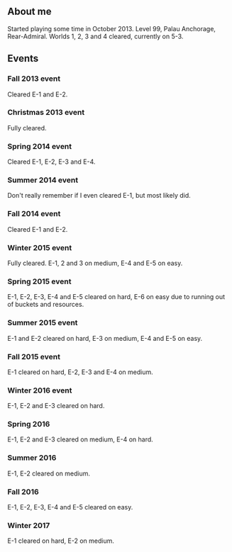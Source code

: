 


== About me ==
Started playing some time in October 2013. Level 99, Palau Anchorage, Rear-Admiral. Worlds 1, 2, 3 and 4 cleared, currently on 5-3.

== Events ==

=== Fall 2013 event ===
Cleared E-1 and E-2.

=== Christmas 2013 event ===
Fully cleared.

=== Spring 2014 event ===
Cleared E-1, E-2, E-3 and E-4.

=== Summer 2014 event ===
Don't really remember if I even cleared E-1, but most likely did.

=== Fall 2014 event ===
Cleared E-1 and E-2.

=== Winter 2015 event ===
Fully cleared. E-1, 2 and 3 on medium, E-4 and E-5 on easy.

=== Spring 2015 event ===
E-1, E-2, E-3, E-4 and E-5 cleared on hard, E-6 on easy due to running out of buckets and resources.

=== Summer 2015 event ===
E-1 and E-2 cleared on hard, E-3 on medium, E-4 and E-5 on easy.

=== Fall 2015 event ===
E-1 cleared on hard, E-2, E-3 and E-4 on medium.

=== Winter 2016 event ===
E-1, E-2 and E-3 cleared on hard.

=== Spring 2016 ===
E-1, E-2 and E-3 cleared on medium, E-4 on hard.

=== Summer 2016 ===
E-1, E-2 cleared on medium.

=== Fall 2016 ===
E-1, E-2, E-3, E-4 and E-5 cleared on easy.

=== Winter 2017 ===
E-1 cleared on hard, E-2 on medium.